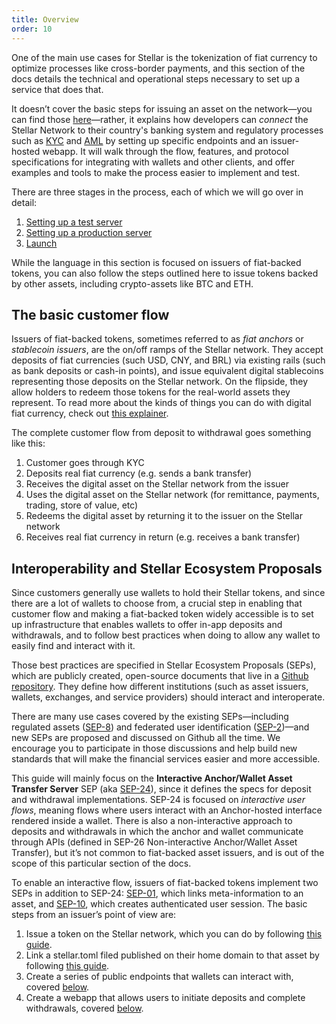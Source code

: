 ```yaml
---
title: Overview
order: 10
---
```


One of the main use cases for Stellar is the tokenization of fiat currency to optimize processes like cross-border payments, and this section of the docs details the technical and operational steps necessary to set up a service that does that.  

It doesn’t cover the basic steps for issuing an asset on the network—you can find those [here](link)—rather, it explains how developers can *connect* the Stellar Network to their country's banking system and regulatory processes such as [KYC](https://en.wikipedia.org/wiki/Know_your_customer) and [AML](https://en.wikipedia.org/wiki/Money_laundering#Anti-money_laundering) by setting up specific endpoints and an issuer-hosted webapp.  It will walk through the flow, features, and protocol specifications for integrating with wallets and other clients, and offer examples and tools to make the process easier to implement and test.  

There are three stages in the process, each of which we will go over in detail:
1. [Setting up a test server](link)
1. [Setting up a production server](link)
1. [Launch](link)

While the language in this section is focused on issuers of fiat-backed tokens, you can also follow the steps outlined here to issue tokens backed by other assets, including crypto-assets like BTC and ETH.
## The basic customer flow
Issuers of fiat-backed tokens, sometimes referred to as *fiat anchors* or *stablecoin issuers*, are the on/off ramps of the Stellar network.  They accept deposits of fiat currencies (such USD, CNY, and BRL) via existing rails (such as bank deposits or cash-in points), and issue equivalent digital stablecoins representing those deposits on the Stellar network.  On the flipside, they allow holders to redeem those tokens for the real-world assets they represent.  To read more about the kinds of things you can do with digital fiat currency, check out [this explainer](link).  

The complete customer flow from deposit to withdrawal goes something like this:

1. Customer goes through KYC
1. Deposits real fiat currency (e.g. sends a bank transfer)
1. Receives the digital asset on the Stellar network from the issuer
1. Uses the digital asset on the Stellar network (for remittance, payments, trading, store of value, etc)
1. Redeems the digital asset by returning it to the issuer on the Stellar network
1. Receives real fiat currency in return (e.g. receives a bank transfer) 
## Interoperability and Stellar Ecosystem Proposals
Since customers generally use wallets to hold their Stellar tokens, and since there are a lot of wallets to choose from, a crucial step in enabling that customer flow and making a fiat-backed token widely accessible is to set up infrastructure that enables wallets to offer in-app deposits and withdrawals, and to follow best practices when doing to allow any wallet to easily find and interact with it.

Those best practices are specified in Stellar Ecosystem Proposals (SEPs), which are publicly created, open-source documents that live in a [Github repository](link).  They define how different institutions (such as asset issuers, wallets, exchanges, and service providers) should interact and interoperate. 

There are many use cases covered by the existing SEPs—including regulated assets ([SEP-8](link)) and federated user identification ([SEP-2](link))—and new SEPs are proposed and discussed on Github all the time.  We encourage you to participate in those discussions and help build new standards that will make the financial services easier and more accessible.

This guide will mainly focus on the **Interactive Anchor/Wallet Asset Transfer Server** SEP (aka [SEP-24](link)), since it defines the specs for deposit and withdrawal implementations. SEP-24 is focused on *interactive user flows*, meaning flows where users interact with an Anchor-hosted interface rendered inside a wallet. There is also a non-interactive approach to deposits and withdrawals in which the anchor and wallet communicate through APIs (defined in SEP-26 Non-interactive Anchor/Wallet Asset Transfer), but it’s not common to fiat-backed asset issuers, and is out of the scope of this particular section of the docs.

To enable an interactive flow, issuers of fiat-backed tokens implement two SEPs in addition to SEP-24: [SEP-01](link), which links meta-information to an asset, and [SEP-10](link), which creates authenticated user session. The basic steps from an issuer’s point of view are:

1. Issue a token on the Stellar network, which you can do by following [this guide](link).
1. Link a stellar.toml filed published on their home domain to that asset by following [this guide](link).
1. Create a series of public endpoints that wallets can interact with, covered [below](link).
1. Create a webapp that allows users to initiate deposits and complete withdrawals, covered [below](link).
